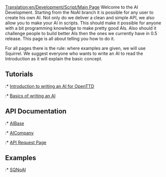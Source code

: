 [[Translation:en/Development/Script/Main Page]]
Welcome to the AI Development. Starting from the NoAI branch it is possible for any user to create his own AI. Not only do we deliver a clean and simple API, we also allow you to make your AI in scripts. This should make it possible for anyone with a bit programming knowledge to make pretty good AIs. Also should it challenge people to build better AIs then the ones we currently have in 0.5 release. This page is all about telling you how to do it.

For all pages there is the rule: where examples are given, we will use Squirrel. We suggest everyone who wants to write an AI to read the Introduction as it will explain the basic concept.

==Tutorials==
:* [[en/Development/Script/Introduction|Introduction to writing an AI for OpenTTD]]
:* [[en/Development/Script/Basics|Basics of writing an AI]]

==API Documentation==
:* [[en/AI/Base|AIBase]]
:* [[en/AI/Company|AICompany]]
:* [[en/AI/API Request|API Request Page]]

==Examples==
:* [[en/AI/Example/SQNoAI|SQNoAI]]